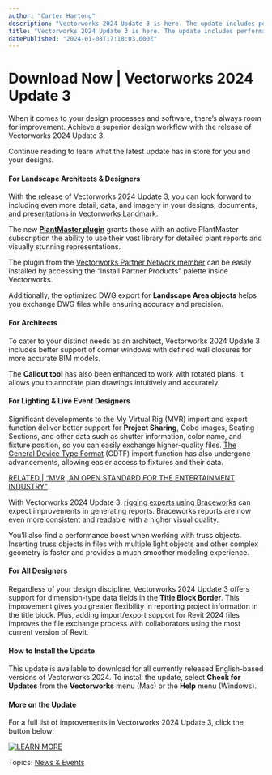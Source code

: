 ```yaml
---
author: "Carter Hartong"
description: "Vectorworks 2024 Update 3 is here. The update includes performance improvements and a new integration with PlantMaster, an online plant database."
title: "Vectorworks 2024 Update 3 is here. The update includes performance improvements and a new integration with PlantMaster, an online plant database." 
datePublished: "2024-01-08T17:18:03.000Z"
---
```

# Download Now | Vectorworks 2024 Update 3

When it comes to your design processes and software, there’s always room for improvement. Achieve a superior design workflow with the release of Vectorworks 2024 Update 3.

Continue reading to learn what the latest update has in store for you and your designs.

#### For Landscape Architects & Designers

With the release of Vectorworks 2024 Update 3, you can look forward to including even more detail, data, and imagery in your designs, documents, and presentations in [Vectorworks Landmark](https://www.vectorworks.net/landmark?utm%5Fmedium=pr&utm%5Fsource=coverage&utm%5Fcontent=vectorworks-2024-update-3).

The new **[PlantMaster plugin](https://plantmaster.com/)** grants those with an active PlantMaster subscription the ability to use their vast library for detailed plant reports and visually stunning representations.

The plugin from the [Vectorworks Partner Network member](https://www.vectorworks.net/community/partner-network?utm%5Fmedium=pr&utm%5Fsource=coverage&utm%5Fcontent=vectorworks-2024-update-3) can be easily installed by accessing the “Install Partner Products” palette inside Vectorworks.

Additionally, the optimized DWG export for **Landscape Area objects** helps you exchange DWG files while ensuring accuracy and precision.

#### For Architects

To cater to your distinct needs as an architect, Vectorworks 2024 Update 3 includes better support of corner windows with defined wall closures for more accurate BIM models.

The **Callout tool** has also been enhanced to work with rotated plans. It allows you to annotate plan drawings intuitively and accurately.

#### For Lighting & Live Event Designers

Significant developments to the My Virtual Rig (MVR) import and export function deliver better support for **Project Sharing**, Gobo images, Seating Sections, and other data such as shutter information, color name, and fixture position, so you can easily exchange higher-quality files. [The General Device Type Format](https://gdtf-share.com/) (GDTF) import function has also undergone advancements, allowing easier access to fixtures and their data.

[RELATED | “MVR, AN OPEN STANDARD FOR THE ENTERTAINMENT INDUSTRY”](../../../net/vectorworks/blog/din-spec-15801-mvr.html)

With Vectorworks 2024 Update 3, [rigging experts using Braceworks](../../../net/vectorworks/blog/brace-yourself-3-tips-on-starting-in-braceworks.html) can expect improvements in generating reports. Braceworks reports are now even more consistent and readable with a higher visual quality.

You’ll also find a performance boost when working with truss objects. Inserting truss objects in files with multiple light objects and other complex geometry is faster and provides a much smoother modeling experience.

#### For All Designers

Regardless of your design discipline, Vectorworks 2024 Update 3 offers support for dimension-type data fields in the **Title Block Border**. This improvement gives you greater flexibility in reporting project information in the title block. Plus, adding import/export support for Revit 2024 files improves the file exchange process with collaborators using the most current version of Revit.

#### How to Install the Update

This update is available to download for all currently released English-based versions of Vectorworks 2024\. To install the update, select **Check for Updates** from the **Vectorworks** menu (Mac) or the **Help** menu (Windows).

#### More on the Update 

For a full list of improvements in Vectorworks 2024 Update 3, click the button below:

[![LEARN MORE](https://no-cache.hubspot.com/cta/default/3018241/d2265b9c-ebd0-4ffb-bf47-62afc89d436e.png)](https://cta-redirect.hubspot.com/cta/redirect/3018241/d2265b9c-ebd0-4ffb-bf47-62afc89d436e) 

 Topics: [News & Events](https://blog.vectorworks.net/topic/news-events) 

 